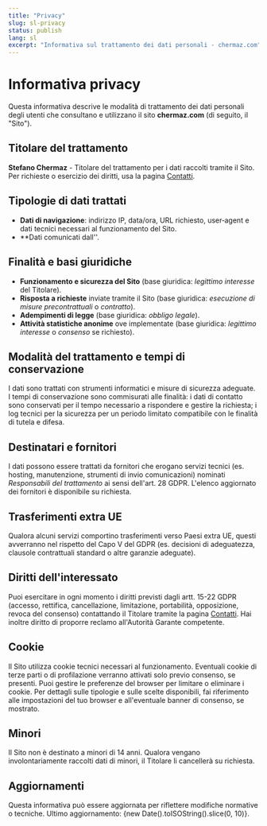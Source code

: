 ```yaml
---
title: "Privacy"
slug: sl-privacy
status: publish
lang: sl
excerpt: "Informativa sul trattamento dei dati personali - chermaz.com"
---
```


<div class="content-large">

# Informativa privacy

Questa informativa descrive le modalità di trattamento dei dati personali degli utenti che consultano e utilizzano il sito **chermaz.com** (di seguito, il "Sito").

## Titolare del trattamento

**Stefano Chermaz** - Titolare del trattamento per i dati raccolti tramite il Sito. Per richieste o esercizio dei diritti, usa la pagina [Contatti](/it/contact/).

## Tipologie di dati trattati

- **Dati di navigazione**: indirizzo IP, data/ora, URL richiesto, user‑agent e dati tecnici necessari al funzionamento del Sito.
- **Dati comunicati dall''.

## Finalità e basi giuridiche

- **Funzionamento e sicurezza del Sito** (base giuridica: *legittimo interesse* del Titolare).
- **Risposta a richieste** inviate tramite il Sito (base giuridica: *esecuzione di misure precontrattuali* o *contratto*).
- **Adempimenti di legge** (base giuridica: *obbligo legale*).
- **Attività statistiche anonime** ove implementate (base giuridica: *legittimo interesse* o *consenso* se richiesto).

## Modalità del trattamento e tempi di conservazione

I dati sono trattati con strumenti informatici e misure di sicurezza adeguate. I tempi di conservazione sono commisurati alle finalità: i dati di contatto sono conservati per il tempo necessario a rispondere e gestire la richiesta; i log tecnici per la sicurezza per un periodo limitato compatibile con le finalità di tutela e difesa.

## Destinatari e fornitori

I dati possono essere trattati da fornitori che erogano servizi tecnici (es. hosting, manutenzione, strumenti di invio comunicazioni) nominati *Responsabili del trattamento* ai sensi dell'art. 28 GDPR. L'elenco aggiornato dei fornitori è disponibile su richiesta.

## Trasferimenti extra UE

Qualora alcuni servizi comportino trasferimenti verso Paesi extra UE, questi avverranno nel rispetto del Capo V del GDPR (es. decisioni di adeguatezza, clausole contrattuali standard o altre garanzie adeguate).

## Diritti dell'interessato

Puoi esercitare in ogni momento i diritti previsti dagli artt. 15-22 GDPR (accesso, rettifica, cancellazione, limitazione, portabilità, opposizione, revoca del consenso) contattando il Titolare tramite la pagina [Contatti](/it/contact/). Hai inoltre diritto di proporre reclamo all'Autorità Garante competente.

## Cookie

Il Sito utilizza cookie tecnici necessari al funzionamento. Eventuali cookie di terze parti o di profilazione verranno attivati solo previo consenso, se presenti. Puoi gestire le preferenze del browser per limitare o eliminare i cookie. Per dettagli sulle tipologie e sulle scelte disponibili, fai riferimento alle impostazioni del tuo browser e all'eventuale banner di consenso, se mostrato.

## Minori

Il Sito non è destinato a minori di 14 anni. Qualora vengano involontariamente raccolti dati di minori, il Titolare li cancellerà su richiesta.

## Aggiornamenti

Questa informativa può essere aggiornata per riflettere modifiche normative o tecniche. Ultimo aggiornamento: {new Date().toISOString().slice(0, 10)}.

</div>